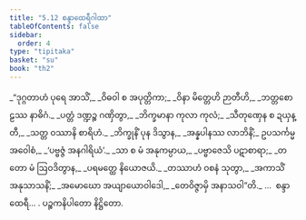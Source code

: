 ```yaml
---
title: "5.12 စန္ဒာထေရီဂါထာ"
tableOfContents: false
sidebar:
  order: 4
type: "tipitaka"
basket: "su"
book: "th2"
---
```



<DynamicBreadcrumb />

<Division number="122" book="th2">

<Paragraph number="175" type="verses" book="th2">
_“ဒုဂ္ဂတာဟံ ပုရေ အာသိံ,_  
_ဝိဓဝါ စ အပုတ္တိကာ;_  
_ဝိနာ မိတ္တေဟိ ဉာတီဟိ,_  
_ဘတ္တစောဠဿ နာဓိဂံ._  

</Paragraph>

</Division>
<Division number="123" book="th2">

<Paragraph number="176" type="verses" book="th2">
_ပတ္တံ ဒဏ္ဍဉ္စ ဂဏှိတွာ,_  
_ဘိက္ခမာနာ ကုလာ ကုလံ;_  
_သီတုဏှေန စ ဍယှန္တီ,_  
_သတ္တ ဝဿာနိ စာရိဟံ._  

</Paragraph>

</Division>
<Division number="124" book="th2">

<Paragraph number="177" type="verses" book="th2">
_ဘိက္ခုနိံ ပုန ဒိသွာန,_  
_အန္နပါနဿ လာဘိနိံ;_  
ဥပသင်္ကမ္မ အဝေါစံ,_  
_‘ပဗ္ဗဇ္ဇံ အနဂါရိယံ’._  

</Paragraph>

</Division>
<Division number="125" book="th2">

<Paragraph number="178" type="verses" book="th2">
_သာ စ မံ အနုကမ္ပာယ,_  
_ပဗ္ဗာဇေသိ ပဋာစာရာ;_  
_တတော မံ ဩဝဒိတွာန,_  
_ပရမတ္ထေ နိယောဇယိ._  

</Paragraph>

</Division>
<Division number="126" book="th2">

<Paragraph number="179" type="verses" book="th2">
_တဿာဟံ ဝစနံ သုတွာ,_  
_အကာသိံ အနုသာသနိံ;_  
_အမောဃော အယျာယောဝါဒေါ,_  
_တေဝိဇ္ဇာမှိ အနာသဝါ”တိ._  


</Paragraph>
</Division>

<Paragraph number="180" type="center" book="th2">
…  စန္ဒာ ထေရီ… .



</Paragraph>

<Paragraph number="181" type="center" book="th2">
ပဉ္စကနိပါတော နိဋ္ဌိတော.
</Paragraph>